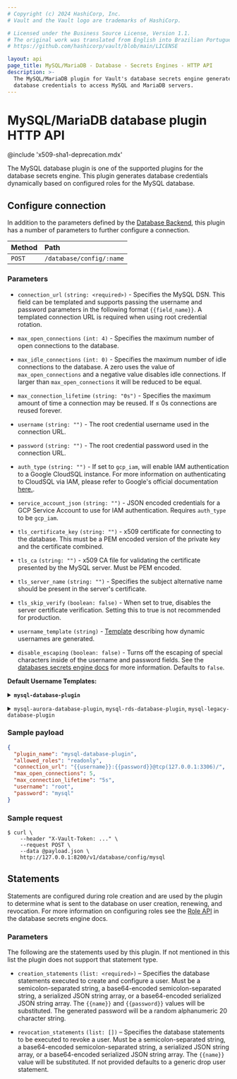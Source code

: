 ```yaml
---
# Copyright (c) 2024 HashiCorp, Inc.
# Vault and the Vault logo are trademarks of HashiCorp.

# Licensed under the Business Source License, Version 1.1.
# The original work was translated from English into Brazilian Portuguese.
# https://github.com/hashicorp/vault/blob/main/LICENSE

layout: api
page_title: MySQL/MariaDB - Database - Secrets Engines - HTTP API
description: >-
  The MySQL/MariaDB plugin for Vault's database secrets engine generates
  database credentials to access MySQL and MariaDB servers.
---
```


# MySQL/MariaDB database plugin HTTP API

@include 'x509-sha1-deprecation.mdx'

The MySQL database plugin is one of the supported plugins for the database
secrets engine. This plugin generates database credentials dynamically based on
configured roles for the MySQL database.

## Configure connection

In addition to the parameters defined by the [Database
Backend](/vault/api-docs/secret/databases#configure-connection), this plugin
has a number of parameters to further configure a connection.

| Method | Path                     |
| :----- | :----------------------- |
| `POST` | `/database/config/:name` |

### Parameters

- `connection_url` `(string: <required>)` - Specifies the MySQL DSN. This field
  can be templated and supports passing the username and password
  parameters in the following format `{{field_name}}`. A templated connection URL is
  required when using root credential rotation.

- `max_open_connections` `(int: 4)` - Specifies the maximum number of open
  connections to the database.

- `max_idle_connections` `(int: 0)` - Specifies the maximum number of idle
  connections to the database. A zero uses the value of `max_open_connections`
  and a negative value disables idle connections. If larger than
  `max_open_connections` it will be reduced to be equal.

- `max_connection_lifetime` `(string: "0s")` - Specifies the maximum amount of
  time a connection may be reused. If &le; 0s connections are reused forever.

- `username` `(string: "")` - The root credential username used in the connection URL.

- `password` `(string: "")` - The root credential password used in the connection URL.

- `auth_type` `(string: "")` - If set to `gcp_iam`, will enable IAM authentication to a Google
  CloudSQL instance. For more information on authenticating to CloudSQL via IAM, please refer to
  Google's official documentation [here.](https://cloud.google.com/sql/docs/postgres/authentication).

- `service_account_json` `(string: "")` - JSON encoded credentials for a GCP Service Account to use
  for IAM authentication. Requires `auth_type` to be `gcp_iam`.

- `tls_certificate_key` `(string: "")` - x509 certificate for connecting to the database.
  This must be a PEM encoded version of the private key and the certificate combined.

- `tls_ca` `(string: "")` - x509 CA file for validating the certificate presented by the
  MySQL server. Must be PEM encoded.

- `tls_server_name` `(string: "")` - Specifies the subject alternative name should be present in the
  server's certificate.

- `tls_skip_verify` `(boolean: false)` - When set to true, disables the server certificate verification.
  Setting this to true is not recommended for production.

- `username_template` `(string)` - [Template](/vault/docs/concepts/username-templating) describing how
  dynamic usernames are generated.

- `disable_escaping` `(boolean: false)` - Turns off the escaping of special characters inside of the username
  and password fields. See the [databases secrets engine docs](/vault/docs/secrets/databases#disable-character-escaping)
  for more information. Defaults to `false`.

**Default Username Templates:**

<details>
<summary><b><code>mysql-database-plugin</code></b></summary>

```
{{ printf "v-%s-%s-%s-%s" (.DisplayName | truncate 10) (.RoleName | truncate 10) (random 20) (unix_time) | truncate 32 }}
```

<details>
<summary><b>Example Usernames:</b></summary>

| Example       |                                    |
| ------------- | ---------------------------------- |
| `DisplayName` | `token`                            |
| `RoleName`    | `myrolename`                       |
| Username      | `v-token-myrolename-jNFRlKsZZMxJE` |

| Example       |                                    |
| ------------- | ---------------------------------- |
| `DisplayName` | `amuchlonger_dispname`             |
| `RoleName`    | `role-name-with-dashes`            |
| Username      | `v-amuchlonge-role-name--LUHU9xqm` |

</details>
</details>

<p></p>

<details>
<summary>
  <code>mysql-aurora-database-plugin</code>, <code>mysql-rds-database-plugin</code>, <code>mysql-legacy-database-plugin</code>
</summary>

```
{{ printf "v-%s-%s-%s" (.RoleName | truncate 4) (random 20) | truncate 16 }}
```

<details>
  <summary><b>Example Usernames:</b></summary>

| Example       |                    |
| ------------- | ------------------ |
| `DisplayName` | `token`            |
| `RoleName`    | `myrolename`       |
| Username      | `v-myro-jNFRlKsZZ` |

| Example       |                         |
| ------------- | ----------------------- |
| `DisplayName` | `amuchlonger_dispname`  |
| `RoleName`    | `role-name-with-dashes` |
| Username      | `v-role-b9ODeKsfl`      |

</details>
</details>

### Sample payload

```json
{
  "plugin_name": "mysql-database-plugin",
  "allowed_roles": "readonly",
  "connection_url": "{{username}}:{{password}}@tcp(127.0.0.1:3306)/",
  "max_open_connections": 5,
  "max_connection_lifetime": "5s",
  "username": "root",
  "password": "mysql"
}
```

### Sample request

```shell-session
$ curl \
    --header "X-Vault-Token: ..." \
    --request POST \
    --data @payload.json \
    http://127.0.0.1:8200/v1/database/config/mysql
```

## Statements

Statements are configured during role creation and are used by the plugin to
determine what is sent to the database on user creation, renewing, and
revocation. For more information on configuring roles see the [Role
API](/vault/api-docs/secret/databases#create-role) in the database secrets engine docs.

### Parameters

The following are the statements used by this plugin. If not mentioned in this
list the plugin does not support that statement type.

- `creation_statements` `(list: <required>)` – Specifies the database
  statements executed to create and configure a user. Must be a
  semicolon-separated string, a base64-encoded semicolon-separated string, a
  serialized JSON string array, or a base64-encoded serialized JSON string
  array. The `{{name}}` and `{{password}}` values will be substituted. The
  generated password will be a random alphanumeric 20 character string.

- `revocation_statements` `(list: [])` – Specifies the database statements to
  be executed to revoke a user. Must be a semicolon-separated string, a
  base64-encoded semicolon-separated string, a serialized JSON string array, or
  a base64-encoded serialized JSON string array. The `{{name}}` value will be
  substituted. If not provided defaults to a generic drop user statement.
